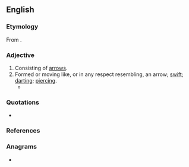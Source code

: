 ==English==

===Etymology===
From {{suffix|arrow|y|lang=en}}.

===Adjective===
{{en-adj}}

# Consisting of [[arrow]]s.
# Formed or moving like, or in any respect resembling, an arrow; [[swift]]; [[darting]]; [[piercing]].
#* {{quote-text|year=1818|author={{w|Mary Shelley}}|title=Frankenstein|passage=I saw him in his boat, which shot across the waters with an '''arrowy''' swiftness and was soon lost amidst the waves.}}

===Quotations===
* {{seeCites}}

===References===
{{Webster 1913}}

===Anagrams===
* {{l|en|yarrow}}